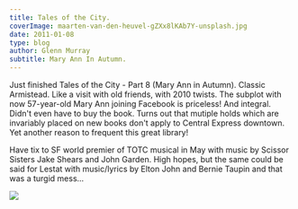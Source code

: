 ```yaml
---
title: Tales of the City.
coverImage: maarten-van-den-heuvel-gZXx8lKAb7Y-unsplash.jpg
date: 2011-01-08
type: blog
author: Glenn Murray
subtitle: Mary Ann In Autumn.
---
```


Just finished Tales of the City - Part 8 (Mary Ann in Autumn). Classic Armistead. Like a visit with old friends, with 2010 twists. The subplot with now 57-year-old Mary Ann joining Facebook is priceless! And integral. Didn't even have to buy the book. Turns out that mutiple holds which are invariably placed on new books don't apply to Central Express downtown. Yet another reason to frequent this great library!

Have tix to SF world premier of TOTC musical in May with music by Scissor Sisters Jake Shears and John Garden. High hopes, but the same could be said for Lestat with music/lyrics by Elton John and Bernie Taupin and that was a turgid mess...

<Image src="MaryAnnInAutumn.jpg"  />